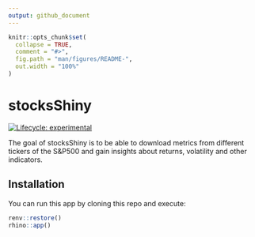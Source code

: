 ```yaml
---
output: github_document
---
```


<!-- README.md is generated from README.Rmd. Please edit that file -->

```r
knitr::opts_chunk$set(
  collapse = TRUE,
  comment = "#>",
  fig.path = "man/figures/README-",
  out.width = "100%"
)
```

# stocksShiny

<!-- badges: start -->
[![Lifecycle: experimental](https://img.shields.io/badge/lifecycle-experimental-orange.svg)](https://lifecycle.r-lib.org/articles/stages.html#experimental)
<!-- badges: end -->

The goal of stocksShiny is to be able to download metrics from different tickers of the S&P500 and gain insights about returns, volatility and other indicators.

## Installation

You can run this app by cloning this repo and execute:

``` r
renv::restore()
rhino::app()
```
